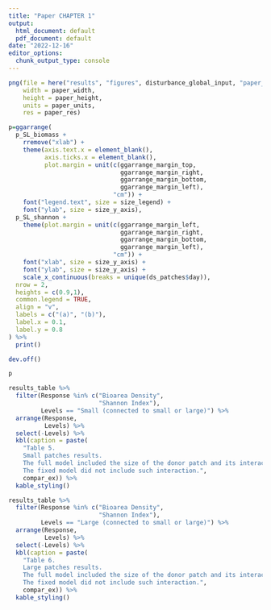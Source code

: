 ```yaml
---
title: "Paper CHAPTER 1"
output:
  html_document: default
  pdf_document: default
date: "2022-12-16"
editor_options:
  chunk_output_type: console
---
```


```r
png(file = here("results", "figures", disturbance_global_input, "paper_connected_patches.png"),
    width = paper_width,
    height = paper_height,
    units = paper_units,
    res = paper_res)

p=ggarrange(
  p_SL_biomass +
    rremove("xlab") +
    theme(axis.text.x = element_blank(),
          axis.ticks.x = element_blank(),
          plot.margin = unit(c(ggarrange_margin_top,
                               ggarrange_margin_right,
                               ggarrange_margin_bottom,
                               ggarrange_margin_left), 
                             "cm")) +
    font("legend.text", size = size_legend) +
    font("ylab", size = size_y_axis), 
  p_SL_shannon +
    theme(plot.margin = unit(c(ggarrange_margin_left,
                               ggarrange_margin_right,
                               ggarrange_margin_bottom,
                               ggarrange_margin_left), 
                             "cm")) + 
    font("xlab", size = size_y_axis) + 
    font("ylab", size = size_y_axis) +
    scale_x_continuous(breaks = unique(ds_patches$day)),
  nrow = 2,
  heights = c(0.9,1),
  common.legend = TRUE,
  align = "v",
  labels = c("(a)", "(b)"),
  label.x = 0.1,
  label.y = 0.8
) %>%
  print()
```

```r
dev.off()
```

```r
p
```

```r
results_table %>%
  filter(Response %in% c("Bioarea Density", 
                         "Shannon Index"),
         Levels == "Small (connected to small or large)") %>%
  arrange(Response, 
          Levels) %>%
  select(-Levels) %>%
  kbl(caption = paste(
    "Table 5. 
    Small patches results. 
    The full model included the size of the donor patch and its interaction with time. 
    The fixed model did not include such interaction.", 
    compar_ex)) %>%
  kable_styling()

results_table %>%
  filter(Response %in% c("Bioarea Density", 
                         "Shannon Index"),
         Levels == "Large (connected to small or large)") %>%
  arrange(Response, 
          Levels) %>%
  select(-Levels) %>%
  kbl(caption = paste(
    "Table 6. 
    Large patches results. 
    The full model included the size of the donor patch and its interaction with time. 
    The fixed model did not include such interaction.",
    compar_ex)) %>%
  kable_styling()
```
